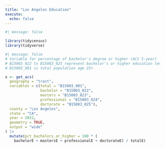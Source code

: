 ```yaml
---
title: "Los Angeles Education"
execute: 
  echo: false
---
```


```r
#| message: false

library(tidycensus)
library(tidyverse)
```



```r
#| message: false
# Variable for percentage of bachelor's degree or higher (ACS 5-year)
# B15003_022 to B15003_025 represent bachelor's or higher education levels
# B15003_001 is total population age 25+

x <- get_acs(
  geography = "tract",
  variables = c(total = "B15003_001", 
                bachelor = "B15003_022", 
                masters = "B15003_023",
                professional = "B15003_024", 
                doctorate = "B15003_025"),
  county = "Los Angeles",
  state = "CA",
  year = 2022,
  geometry = TRUE,
  output = "wide"
) |> 
  mutate(pct_bachelors_or_higher = 100 * (
    bachelorE + mastersE + professionalE + doctorateE) / totalE)



```